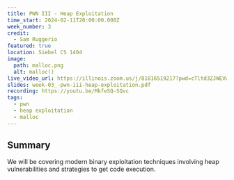 ```yaml
---
title: PWN III - Heap Exploitation
time_start: 2024-02-11T20:00:00.000Z
week_number: 3
credit:
  - Sam Ruggerio
featured: true
location: Siebel CS 1404
image:
  path: malloc.png
  alt: malloc()
live_video_url: https://illinois.zoom.us/j/81816519217?pwd=cTltd3ZJWEVwa3NYb1NNNHpnUkpDQT09
slides: week-03_-pwn-iii-heap-exploitation.pdf
recording: https://youtu.be/MkfeSQ-SQvc
tags:
  - pwn
  - heap exploitation
  - malloc
---
```

## Summary

We will be covering modern binary exploitation techniques involving heap vulnerabilities and strategies to get code execution.